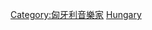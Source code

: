 {{Commonscat|Conductors from Hungary}}

[[Category:匈牙利音樂家|Category:匈牙利音樂家]]
[[Category:各国指挥家|Hungary]]